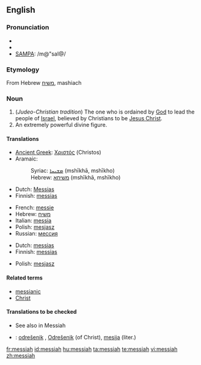 {{see|Messiah}}
==English==

===Pronunciation===
* {{enPR|mə-sī'ə}}
* {{IPA|/məˈsaɪ.ə/}}
* [[w:SAMPA|SAMPA]]: /m@"saI@/

===Etymology===
From Hebrew [[משיח]], mashiach

===Noun===
{{en-noun}}

# (''Judeo-Christian tradition'')  The one who is ordained by [[God]] to lead the people of [[Israel]], believed by Christians to be [[Jesus Christ]].
# An extremely powerful divine figure.

====Translations====
{{trans-top|ordained to lead the people of Israel}}
* [[Ancient Greek]]: [[Χριστός]] (Christos) {{m}}
* Aramaic:
*: Syriac: [[ܡܫܝܚܐ]] (mshīkhā, mshīkho) {{m}}
*: Hebrew: [[משיחא]] (mshīkhā, mshīkho) {{m}}
* Dutch: [[Messias]] {{m}}
* Finnish: [[messias]]
{{trans-mid}}
* French: [[messie]] {{m}}
* Hebrew: [[משיח]] {{romanization of Hebrew|mashíakh}} {{m}}
* Italian: [[messia]] {{m}}
* Polish: [[mesjasz]] {{m}}
* Russian: [[мессия]] {{m}}
{{trans-bottom}}

{{trans-top|an extremely powerful divine figure}}
* Dutch: [[messias]] {{m}}
* Finnish: [[messias]]
{{trans-mid}}
* Polish: [[mesjasz]] {{m}}
{{trans-bottom}}

====Related terms====
* [[messianic]]
* [[Christ]]

====Translations to be checked====
* See also in Messiah
{{checktrans}}
* {{ttbc|Slovene}}: [[odrešenik]] {{m}}, [[Odrešenik]] {{m}} (of Christ), [[mesija]] {{m}} (liter.)

[[fr:messiah]]
[[id:messiah]]
[[hu:messiah]]
[[ta:messiah]]
[[te:messiah]]
[[vi:messiah]]
[[zh:messiah]]